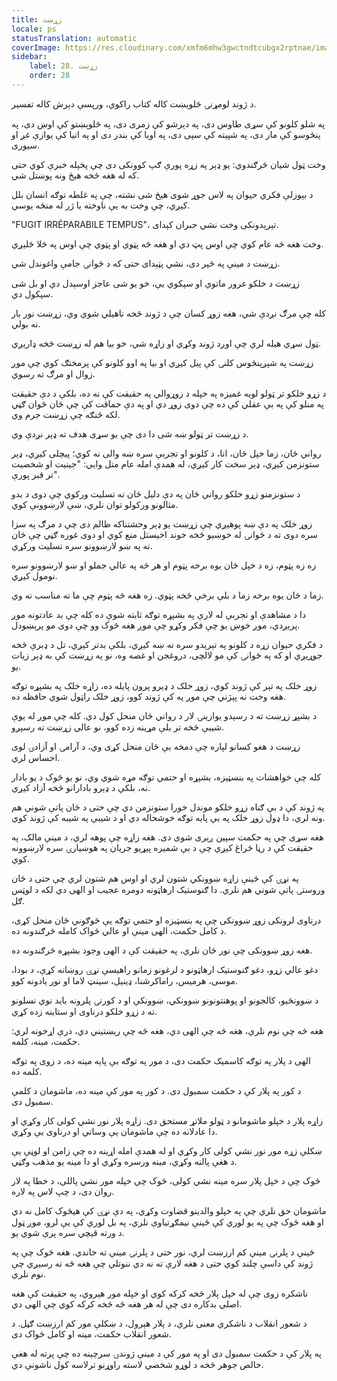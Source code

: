 ```yaml
---
title: زړښت
locale: ps
statusTranslation: automatic
coverImage: https://res.cloudinary.com/xmfm6mhw3gwctndtcubgx2rptnae/image/upload/v1740337243/small_cover_educacion_fundamental_a051170f1c.webp
sidebar:
    label: 28. زړښت
    order: 28
---
```

د ژوند لومړنۍ څلویښت کاله کتاب راکوي، ورپسې دېرش کاله تفسیر.

په شلو کلونو کې سړی طاوس دی، په دېرشو کې زمری دی، په څلوېښتو کې اوښ دی، په پنځوسو کې مار دی، په شپیته کې سپی دی، په اویا کې بندر دی او په اتیا کې یوازې غږ او سیوری.

وخت ټول شیان څرګندوي: یو ډېر په زړه پورې ګپ کوونکی دی چې پخپله خبرې کوي حتی که له هغه څخه هیڅ ونه پوښتل شي.

د بېوزلې فکري حیوان په لاس جوړ شوی هیڅ شی نشته، چې په غلطه توګه انسان بلل کیږي، چې وخت به یې ناوخته یا ژر له منځه یوسي.

"FUGIT IRRÉPARABILE TEMPUS"، تېرېدونکی وخت نشي جبران کېدای.

وخت هغه څه عام کوي چې اوس پټ دي او هغه څه پټوي او پټوي چې اوس په ځلا ځلیږي.

زړښت د مینې په څېر دی، نشي پټېدای حتی که د ځوانۍ جامې واغوندل شي.

زړښت د خلکو غرور ماتوي او سپکوي یې، خو یو شی عاجز اوسېدل دي او بل شی سپکول دي.

کله چې مرګ نږدې شي، هغه زوړ کسان چې د ژوند څخه ناهیلي شوي وي، زړښت نور بار نه بولي.

ټول سړي هیله لري چې اوږد ژوند وکړي او زاړه شي، خو بیا هم له زړښت څخه ډاریږي.

زړښت په شپږپنځوس کلنۍ کې پیل کیږي او بیا په اوو کلونو کې پرمختګ کوي چې موږ زوال او مرګ ته رسوي.

د زړو خلکو تر ټولو لویه غميزه په خپله د زوړوالي په حقیقت کې نه ده، بلکې د دې حقیقت په منلو کې په بې عقلي کې ده چې دوی زوړ دي او په دې حماقت کې چې ځان ځوان ګڼي لکه څنګه چې زړښت جرم وي.

د زړښت تر ټولو ښه شی دا دی چې یو سړی هدف ته ډېر نږدې وي.

رواني ځان، زما خپل ځان، انا، د کلونو او تجربې سره ښه والی نه کوي؛ پیچلی کیږي، ډېر ستونزمن کیږي، ډېر سخت کار کیږي، له همدې امله عام متل وايي: "جینیت او شخصیت تر قبر پورې".

د ستونزمنو زړو خلکو رواني ځان په دې دلیل ځان ته تسلیت ورکوي چې دوی د بدو مثالونو ورکولو توان نلري، ښې لارښوونې کوي.

زوړ خلک په دې ښه پوهیږي چې زړښت یو ډېر وحشتناکه ظالم دی چې د مرګ په سزا سره دوی ته د ځوانۍ له خوښیو څخه خوند اخیستل منع کوي او دوی غوره ګڼي چې ځان ته په ښو لارښوونو سره تسلیت ورکړي.

زه زه پټوم، زه د خپل ځان یوه برخه پټوم او هر څه په عالي جملو او ښو لارښوونو سره نومول کیږي.

زما د ځان یوه برخه زما د بلې برخې څخه پټوي. زه هغه څه پټوم چې ما ته مناسب نه وي.

دا د مشاهدې او تجربې له لارې په بشپړه توګه ثابته شوې ده کله چې بد عادتونه موږ پریږدي، موږ خوښ یو چې فکر وکړو چې موږ هغه څوک وو چې دوی مو پرېښودل.

د فکري حیوان زړه د کلونو په تېرېدو سره نه ښه کیږي، بلکې بدتر کیږي، تل د ډبرې څخه جوړیږي او که په ځوانۍ کې مو لالچی، دروغجن او غصه وه، نو په زړښت کې به ډېر زیات یو.

زوړ خلک په تېر کې ژوند کوي، زوړ خلک د ډېرو پرون پایله ده، زاړه خلک په بشپړه توګه هغه وخت نه پېژني چې موږ په کې ژوند کوو، زوړ خلک راټول شوي حافظه ده.

د بشپړ زړښت ته د رسېدو یوازینۍ لار د رواني ځان منحل کول دي. کله چې موږ له یوې شیبې څخه تر بلې مړینه زده کوو، نو عالي زړښت ته رسېږو.

زړښت د هغو کسانو لپاره چې دمخه یې ځان منحل کړی وي، د آرامۍ او آزادۍ لوی احساس لري.

کله چې خواهشات په بنسټیزه، بشپړه او حتمي توګه مړه شوي وي، نو یو څوک د یو بادار نه، بلکې د ډېرو بادارانو څخه آزاد کیږي.

په ژوند کې د بې ګناه زړو خلکو موندل خورا ستونزمن دي چې حتی د ځان پاتې شوني هم ونه لري، دا ډول زوړ خلک په بې پایه توګه خوشحاله دي او د شیبې په شیبه کې ژوند کوي.

هغه سړی چې په حکمت سپین ږیری شوی دی. هغه زاړه چې پوهه لري، د مینې مالک، په حقیقت کې د رڼا څراغ کیږي چې د بې شمیره پیړیو جریان په هوښیارۍ سره لارښوونه کوي.

په نړۍ کې ځینې زاړه ښوونکي شتون لري او اوس هم شتون لري چې حتی د ځان وروستۍ پاتې شوني هم نلري. دا ګنوستیک ارهاټونه دومره عجیب او الهی دي لکه د لوټس ګل.

درناوی لرونکی زوړ ښوونکی چې په بنسټیزه او حتمي توګه یې څوګوني ځان منحل کړی، د کامل حکمت، الهی مینې او عالي ځواک کامله څرګندونه ده.

هغه زوړ ښوونکی چې نور ځان نلري، په حقیقت کې د الهی وجود بشپړه څرګندونه ده.

دغو عالي زړو، دغو ګنوستیک ارهاټونو د لرغونو زمانو راهیسې نړۍ روښانه کړې، د بودا، موسی، هرمیس، راماکرشنا، ډینیل، سینټ لاما او نور یادونه کوو.

د ښوونځیو، کالجونو او پوهنتونونو ښوونکي، ښوونکې او د کورنۍ پلرونه باید نوي نسلونو ته د زړو خلکو درناوی او ستاینه زده کړي.

هغه څه چې نوم نلري، هغه څه چې الهی دي، هغه څه چې ریښتیني دي، درې اړخونه لري: حکمت، مینه، کلمه.

الهی د پلار په توګه کاسمیک حکمت دی، د مور په توګه بې پایه مینه ده، د زوی په توګه کلمه ده.

د کور په پلار کې د حکمت سمبول دی. د کور په مور کې مینه ده، ماشومان د کلمې سمبول دی.

زاړه پلار د خپلو ماشومانو د ټولو ملاتړ مستحق دی. زاړه پلار نور نشي کولی کار وکړي او دا عادلانه ده چې ماشومان یې وساتي او درناوی یې وکړي.

ښکلې زړه مور نور نشي کولی کار وکړي او له همدې امله اړینه ده چې زامن او لوڼې یې د هغې پالنه وکړي، مینه ورسره وکړي او دا مینه یو مذهب وګڼي.

څوک چې د خپل پلار سره مینه نشي کولی، څوک چې خپله مور نشي پاللی، د خطا په لار روان دی، د چپ لاس په لاره.

ماشومان حق نلري چې په خپلو والدینو قضاوت وکړي، په دې نړۍ کې هیڅوک کامل نه دي او هغه څوک چې په یو لوري کې ځینې نیمګړتیاوې نلري، په بل لوري کې یې لرو، موږ ټول د ورته قیچي سره پرې شوي یو.

ځینې د پلرنۍ مینې کم ارزښت لري، نور حتی د پلرنۍ مینې ته خاندي. هغه څوک چې په ژوند کې داسې چلند کوي حتی د هغه لارې ته نه دي ننوتلي چې هغه څه ته رسیږي چې نوم نلري.

ناشکره زوی چې له خپل پلار څخه کرکه کوي او خپله مور هېروي، په حقیقت کې هغه اصلي بدکاره دی چې له هر هغه څه څخه کرکه کوي چې الهی دي.

د شعور انقلاب د ناشکري معنی نلري، د پلار هېرول، د ښکلې مور کم ارزښت ګڼل. د شعور انقلاب حکمت، مینه او کامل ځواک دی.

په پلار کې د حکمت سمبول دی او په مور کې د مینې ژوندۍ سرچینه ده چې پرته له هغې خالص جوهر څخه د لوړو شخصي لاسته راوړنو ترلاسه کول ناشونې دي.

